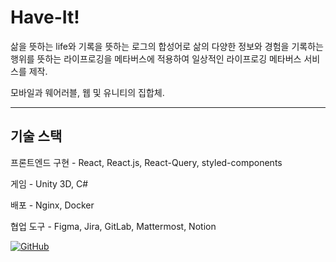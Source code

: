 # Have-It!

삶을 뜻하는 life와 기록을 뜻하는 로그의 합성어로 삶의 다양한 정보와 경험을 기록하는 행위를 뜻하는 라이프로깅을 메타버스에 적용하여 일상적인 라이프로깅 메타버스 서비스를 제작. 

모바일과 웨어러블, 웹 및 유니티의 집합체.

---

## 기술 스택

프론트엔드 구현 - React, React.js, React-Query, styled-components

게임 - Unity 3D, C#

배포 - Nginx, Docker

협업 도구 - Figma, Jira, GitLab, Mattermost, Notion

[![GitHub](https://upload.wikimedia.org/wikipedia/commons/9/91/Octicons-mark-github.svg)](https://github.com/Have-It/Have-It)     
